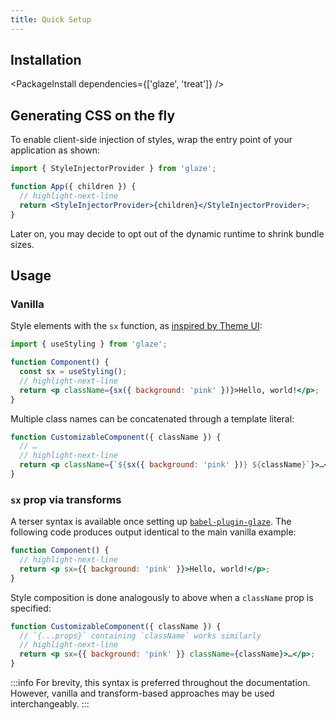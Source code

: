 ```yaml
---
title: Quick Setup
---
```


## Installation


<PackageInstall dependencies={['glaze', 'treat']} />

## Generating CSS on the fly

To enable client-side injection of styles, wrap the entry point of your application as shown:

```jsx
import { StyleInjectorProvider } from 'glaze';

function App({ children }) {
  // highlight-next-line
  return <StyleInjectorProvider>{children}</StyleInjectorProvider>;
}
```

Later on, you may decide to opt out of the dynamic runtime to shrink bundle sizes.

## Usage

### Vanilla

Style elements with the `sx` function, as [inspired by Theme UI](https://theme-ui.com/sx-prop/):

```jsx
import { useStyling } from 'glaze';

function Component() {
  const sx = useStyling();
  // highlight-next-line
  return <p className={sx({ background: 'pink' })}>Hello, world!</p>;
}
```

Multiple class names can be concatenated through a template literal:

```jsx
function CustomizableComponent({ className }) {
  // …
  // highlight-next-line
  return <p className={`${sx({ background: 'pink' })} ${className}`}>…</p>;
}
```

### `sx` prop via transforms

A terser syntax is available once setting up [`babel-plugin-glaze`](https://www.npmjs.com/package/babel-plugin-glaze). The following code produces output identical to the main vanilla example:

```jsx
function Component() {
  // highlight-next-line
  return <p sx={{ background: 'pink' }}>Hello, world!</p>;
}
```

Style composition is done analogously to above when a `className` prop is specified:

<!-- prettier-ignore-start -->
```jsx
function CustomizableComponent({ className }) {
  // `{...props}` containing `className` works similarly
  // highlight-next-line
  return <p sx={{ background: 'pink' }} className={className}>…</p>;
}
```
<!-- prettier-ignore-end -->

:::info
For brevity, this syntax is preferred throughout the documentation. However, vanilla and transform-based approaches may be used interchangeably.
:::
